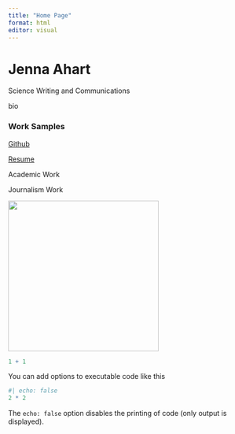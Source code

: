 ```yaml
---
title: "Home Page"
format: html
editor: visual
---
```


# Jenna Ahart

Science Writing and Communications

bio

### Work Samples

[Github](https://github.com/jennaahart)

[Resume](https://jennaahart.wixsite.com/portfolio/resume)

Academic Work

Journalism Work

![](IMG_0036.PNG){width="306"}

```r
1 + 1
```

You can add options to executable code like this

```r
#| echo: false
2 * 2
```

The `echo: false` option disables the printing of code (only output is displayed).
